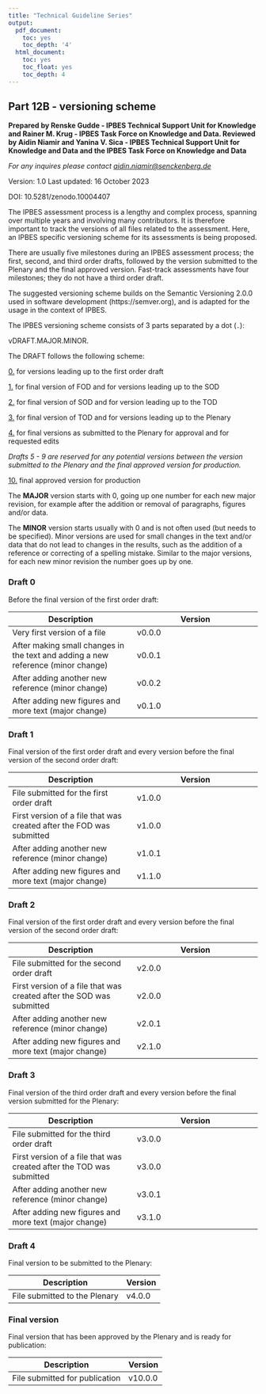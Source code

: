 ---
title: "Technical Guideline Series"
output:
  pdf_document:
    toc: yes
    toc_depth: '4'
  html_document:
    toc: yes
    toc_float: yes
    toc_depth: 4
---

## Part 12B - versioning scheme

**Prepared by Renske Gudde - IPBES Technical Support Unit for Knowledge and Rainer M. Krug - IPBES Task Force on Knowledge and Data. Reviewed by Aidin Niamir and Yanina V. Sica - IPBES Technical Support Unit for Knowledge and Data and the IPBES Task Force on Knowledge and Data** 

*For any inquires please contact [aidin.niamir\@senckenberg.de](mailto:aidin.niamir@senckenberg.de)* 

Version: 1.0
Last updated: 16 October 2023

DOI: 10.5281/zenodo.10004407

The IPBES assessment process is a lengthy and complex process, spanning over multiple years and involving many contributors. It is therefore important to track the versions of all files related to the assessment. Here, an IPBES specific versioning scheme for its assessments is being proposed.

There are usually five milestones during an IPBES assessment process; the first, second, and third order drafts, followed by the version submitted to the Plenary and the final approved version. Fast-track assessments have four milestones; they do not have a third order draft.

The suggested versioning scheme builds on the Semantic Versioning 2.0.0 used in software development (https://semver.org), and is adapted for the usage in the context of IPBES.

The IPBES versioning scheme consists of 3 parts separated by a dot (`.`): 

vDRAFT.MAJOR.MINOR. 

The DRAFT follows the following scheme:

[0.](#0DR) for versions leading up to the first order draft

[1.](#FirstDR) for final version of FOD and for versions leading up to the SOD

[2.](#SecondDR) for final version of SOD and for version leading up to the TOD

[3.](#ThirdDR) for final version of TOD and for versions leading up to the Plenary

[4.](#FourthDR) for final versions as submitted to the Plenary for approval and for requested edits

*Drafts 5 - 9 are reserved for any potential versions between the version submitted to the Plenary and the final approved version for production.*

[10.](#FinalDR) final approved version for production


The **MAJOR** version starts with 0, going up one number for each new major revision, for example after the addition or removal of paragraphs, figures and/or data.

The **MINOR** version starts usually with 0 and is not often used (but needs to be specified). Minor versions are used for small changes in the text and/or data that do not lead to changes in the results, such as the addition of a reference or correcting of a spelling mistake. Similar to the major versions, for each new minor revision the number goes up by one.

### <a id="0DR"></a>**Draft 0**

Before the final version of the first order draft:

| Description | Version |
| --- | --- |
| Very first version of a file | v0.0.0 |
| After making small changes in the text and adding a new reference (minor change) | v0.0.1 |
| After adding another new reference (minor change) | v0.0.2 |
| After adding new figures and more text (major change) | v0.1.0 |

### <a id="FirstDR"></a>**Draft 1**

Final version of the first order draft and every version before the final version of the second order draft:

| Description | Version |
| --- | --- |
| File submitted for the first order draft | v1.0.0 |
| First version of a file that was created after the FOD was submitted | v1.0.0 |
| After adding another new reference (minor change) | v1.0.1 |
| After adding new figures and more text (major change) | v1.1.0 |

### <a id="SecondDR"></a>**Draft 2**

Final version of the first order draft and every version before the final version of the second order draft:

| Description | Version |
| --- | --- |
| File submitted for the second order draft | v2.0.0 |
| First version of a file that was created after the SOD was submitted | v2.0.0 |
| After adding another new reference (minor change) | v2.0.1 |
| After adding new figures and more text (major change) | v2.1.0 |

### <a id="ThirdDR"></a>**Draft 3**

Final version of the third order draft and every version before the final version submitted for the Plenary:

| Description | Version |
| --- | --- |
| File submitted for the third order draft | v3.0.0 |
| First version of a file that was created after the TOD was submitted | v3.0.0 |
| After adding another new reference (minor change) | v3.0.1 |
| After adding new figures and more text (major change) | v3.1.0 |

### <a id="FourthDR"></a>**Draft 4**

Final version to be submitted to the Plenary:

| Description | Version |
| --- | --- |
| File submitted to the Plenary | v4.0.0 |

### <a id="FinalDR"></a>**Final version**

Final version that has been approved by the Plenary and is ready for publication:

| Description | Version |
| --- | --- |
| File submitted for publication | v10.0.0 |